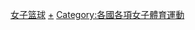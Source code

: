 {{Categories by country|nocat}}

[[Category:女子篮球|]]
[[Category:各国篮球|+]]
[[Category:各國各項女子體育運動|Category:各國各項女子體育運動]]